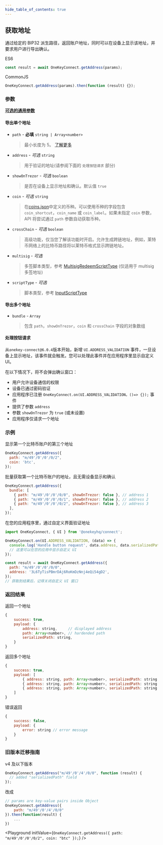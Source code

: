 ```yaml
---
hide_table_of_contents: true
---
```



## 获取地址

通过给定的 BIP32 派生路径，返回账户地址，同时可以在设备上显示该地址，并要求用户进行导出确认。

ES6

```javascript
const result = await OneKeyConnect.getAddress(params);
```

CommonJS

```javascript
OneKeyConnect.getAddress(params).then(function (result) {});
```

### 参数

[**可选的通用参数**](./commonParams)

#### 导出单个地址

- `path` - **必填** `string | Array<number>` 
  > 最小长度为 5。 [了解更多](./path)
- `address` - _可选_ `string` 
  > 用于验证的地址(请参阅下面的 `处理按钮请求` 部分)
- `showOnTrezor` - _可选_ `boolean` 
  > 是否在设备上显示地址和确认。默认值 `true`
- `coin` - _可选_ `string` 
  > 在[coins.json](https://github.com/OneKeyHQ/connect/blob/onekey/src/data/coins.json)中定义的币种。可以使用币种的字段包含 `coin_shortcut`，`coin_name` 或 `coin_label`。如果未指定 `coin` 参数，API 将尝试通过 `path` 参数自动获取币种。
- `crossChain` - _可选_ `boolean` 
  > 高级功能，仅当您了解该功能时开启。允许生成跨链地址，例如，莱特币网络上的比特币路径将以莱特币格式显示跨链地址。
- `multisig` - _可选_ 
  > 多签脚本类型，参考 [MultisigRedeemScriptType](https://github.com/OneKeyHQ/connect/blob/onekey/src/js/types/trezor.js#L107) (仅适用于 multisig 多签地址)
- `scriptType` - _可选_ 
  > 脚本类型，参考 [InputScriptType](https://github.com/OneKeyHQ/connect/blob/onekey/src/js/types/trezor.js#L113) 

#### 导出多个地址

- `bundle` - `Array` 
  > 包含 `path`，`showOnTrezor`，`coin` 和 `crossChain` 字段的对象数组

#### 处理按钮请求

从`onekey-connect@6.0.4`版本开始，新增 `UI.ADDRESS_VALIDATION` 事件，一旦设备上显示地址，该事件就会触发。您可以处理此事件并在应用程序里显示自定义 UI。

在以下情况下，将不会弹出确认窗口：

- 用户允许设备通信的权限
- 设备已通过密码验证
- 应用程序已注册 `OneKeyConnect.on(UI.ADDRESS_VALIDATION，()=> {});` 事件
- 提供了参数 `address`
- 参数 `showOnTrezor` 为 `true` (或未设置)
- 应用程序仅请求一个地址

### 示例

显示第一个比特币账户的第三个地址

```javascript
OneKeyConnect.getAddress({
  path: "m/49'/0'/0'/0/2",
  coin: 'btc',
});
```

批量获取第一个比特币账户的地址，且无需设备显示和确认

```javascript
OneKeyConnect.getAddress({
  bundle: [
    { path: "m/49'/0'/0'/0/0", showOnTrezor: false }, // address 1
    { path: "m/49'/0'/0'/0/1", showOnTrezor: false }, // address 2
    { path: "m/49'/0'/0'/0/2", showOnTrezor: false }, // address 3
  ],
});
```

在您的应用程序里，通过自定义界面验证地址

```javascript
import OneKeyConnect, { UI } from '@onekeyhq/connect';

OneKeyConnect.on(UI.ADDRESS_VALIDATION, (data) => {
  console.log('Handle button request', data.address, data.serializedPath);
  // 这里可以在您的应用中显示自定义 UI
});

const result = await OneKeyConnect.getAddress({
  path: "m/49'/0'/0'/0/0",
  address: '3L6TyTisPBmrDAj6RoKmDzNnj4eQi54gD2',
});
// 获取到结果后，记得关闭自定义 UI 窗口
```

### 返回结果

返回一个地址

```javascript
{
    success: true,
    payload: {
        address: string,     // displayed address
        path: Array<number>, // hardended path
        serializedPath: string,
    }
}
```

返回多个地址

```javascript
{
    success: true,
    payload: [
        { address: string, path: Array<number>, serializedPath: string }, // address 1
        { address: string, path: Array<number>, serializedPath: string }, // address 2
        { address: string, path: Array<number>, serializedPath: string }, // address 3
    ]
}
```

错误返回

```javascript
{
    success: false,
    payload: {
        error: string // error message
    }
}
```

### 旧版本迁移指南

v4 及以下版本

```javascript
OneKeyConnect.getAddress("m/49'/0'/4'/0/0", function (result) {
  // added "serializedPath" field
});
```

改成

```javascript
// params are key-value pairs inside Object
OneKeyConnect.getAddress({
    path: "m/49'/0'/4'/0/0"
}).then(function(result) {
    ...
})
```

<Playground
  initValue={`OneKeyConnect.getAddress({
    path: "m/49'/0'/0'/0/2",
    coin: "btc"
});`}
/>
